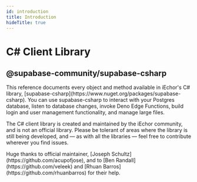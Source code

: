 ```yaml
---
id: introduction
title: Introduction
hideTitle: true
---
```


<div className="flex items-start gap-6 not-prose" id="introduction">
  <IconMenuCsharp width={35} height={35} />
  <div className="flex flex-col gap-2">
    <h1 className="text-3xl text-scale-1200 m-0">C# Client Library</h1>
    <h2 className="text-base font-mono text-scale-1100">@supabase-community/supabase-csharp</h2>
  </div>
</div>

<div className="max-w-xl">
  This reference documents every object and method available in iEchor's C# library,
  [supabase-csharp](https://www.nuget.org/packages/supabase-csharp). You can use supabase-csharp to
  interact with your Postgres database, listen to database changes, invoke Deno Edge Functions,
  build login and user management functionality, and manage large files.
</div>

<div className="max-w-xl bg-slate-300 px-4 py-2 rounded-md">
  <p>The C# client library is created and maintained by the iEchor community, and is not an official library. Please be tolerant of areas where the library is still being developed, and — as with all the libraries — feel free to contribute wherever you find issues.</p>

<p>
  Huge thanks to official maintainer, [Joseph Schultz](https://github.com/acupofjose), and to [Ben
  Randall](https://github.com/veleek) and [Rhuan Barros](https://github.com/rhuanbarros) for their
  help.
</p>

</div>
